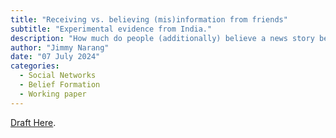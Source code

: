 ```yaml
---
title: "Receiving vs. believing (mis)information from friends"
subtitle: "Experimental evidence from India."
description: "How much do people (additionally) believe a news story because it's been shared by a friend? How much _should_ they believe it for that reason? To answer these questions we conduct a series of lab experiments in India with ~800 pairs of real-life friends. Using a custom platform, we collect detailed information on how individuals (sharers) decide which stories to share, and how their friends (receivers) update their beliefs in response. We find receivers over-interpret sharing as a sign of a story's veracity and the sharer's faith in it, while discounting other reasons/motivations for sharing. As a result, receivers’ trust in shared stories increases _irrespective_ of the sharers’ belief in them, with false stories accruing the greatest additional trust. To identify mechanisms, I measure how receivers update if, instead of observing their friend's decisions they (i) learn their friend's beliefs, and (ii) receive computer-generated clues of known accuracy (instead of subjective signals from their friend). I find several mechanisms contribute to receivers' biased inference: receivers overestimate how well sharers' beliefs predict a story’s veracity; miscalculate the relevance of those beliefs to sharing decisions; and exhibit base-rate neglect, updating the most on stories they least believed originally."
author: "Jimmy Narang"
date: "07 July 2024"
categories:
  - Social Networks
  - Belief Formation
  - Working paper
---
```


::: {.callout-note}
[Draft Here](https://doi.org/10.31219/osf.io/h7pue).
:::
